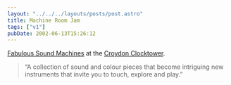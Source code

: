 ```yaml
---
layout: "../../../layouts/posts/post.astro"
title: Machine Room Jam
tags: ["v1"]
pubDate: 2002-06-13T15:26:12
---
```


[Fabulous Sound Machines][1] at the [Croydon Clocktower][2].

> &#8220;A collection of sound and colour pieces that become intriguing new instruments that invite you to touch, explore and play.&#8221;

[1]: http://www.croydon.gov.uk/ledept/clocktower/EventsDB/Exhibitionsnm.asp#788 "the Fabulous Sound Machines exhibition"
[2]: http://www.croydon.gov.uk/ledept/clocktower/ "the Croydon Clocktower"
